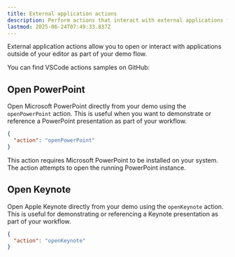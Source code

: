 ```yaml
---
title: External application actions
description: Perform actions that interact with external applications from your demos.
lastmod: 2025-06-24T07:49:33.837Z
---
```




External application actions allow you to open or interact with applications outside of your editor as part of your demo flow.

<Aside type="note" title='Samples'>
  You can find VSCode actions samples on GitHub: 
  <GitHubFileOpener filePath=".demo/23.open-external-applications.json" />
</Aside>

## Open PowerPoint

Open Microsoft PowerPoint directly from your demo using the `openPowerPoint` action. This is useful when you want to demonstrate or reference a PowerPoint presentation as part of your workflow.

```json
{
  "action": "openPowerPoint"
}
```

<Aside type="note" title="PowerPoint must be installed">
  This action requires Microsoft PowerPoint to be installed on your system. The action attempts to open the running PowerPoint instance.
</Aside>

## Open Keynote

Open Apple Keynote directly from your demo using the `openKeynote` action. This is useful for demonstrating or referencing a Keynote presentation as part of your workflow.

```json
{
  "action": "openKeynote"
}
```